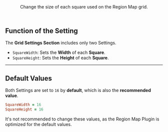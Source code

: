 <Header title="Grid Settings">
  Change the size of each square used on the Region Map grid.
</Header>

## Function of the Setting 

The **Grid Settings Section** includes only two Settings. 
- `SquareWidth`: Sets the **Width** of each **Square**.
- `SquareHeight`: Sets the **Height** of each **Square**.

---

## Default Values

Both Settings are set to `16` by **default**, which is also the **recommended value**.
```ruby
SquareWidth = 16
SquareHeight = 16
```
<Callout type="attention">
  It's not recommended to change these values, as the Region Map Plugin is optimized for the default values.  
</Callout>